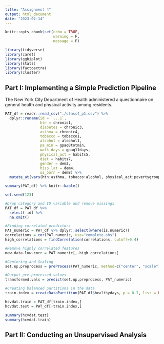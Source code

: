 ```yaml
---
title: "Assignment 4"
output: html_document
date: "2023-02-14"
---
```


```r
knitr::opts_chunk$set(echo = TRUE, 
                      warning = F,
                      message = F)
```


```r
library(tidyverse)
library(caret)
library(ggbiplot)
library(stats)
library(factoextra)
library(cluster)
```

## Part I: Implementing a Simple Prediction Pipeline

The New York City Department of Health administered a questionnaire on general health and physical activity among residents. 

```r
PAT_df = readr::read_csv("./class4_p1.csv") %>% 
  dplyr::rename(id = `...1`,
                htn = chronic1,
                diabetes = chronic3,
                asthma = chronic4,
                tobacco = tobacco1,
                alcohol = alcohol1,
                pa_min = gpaq8totmin,
                walk_days = gpaq11days,
                physical_act = habits5,
                diet = habits7,
                gender = dem3,
                hisp_lat = dem4,
                us_born = dem8) %>% 
  mutate_at(vars(htn:asthma, tobacco:alcohol, physical_act:povertygroup), ~ as.factor(.)) 

summary(PAT_df) %>% knitr::kable()
```

```r
set.seed(123)

#Drop category and ID variable and remove missings
PAT_df = PAT_df %>% 
  select(-id) %>% 
  na.omit()

#Finding correlated predictors
PAT_numeric = PAT_df %>% dplyr::select(where(is.numeric))
correlations = cor(PAT_numeric, use="complete.obs")
high_correlations = findCorrelation(correlations, cutoff=0.4)

#Remove highly correlated features
new.data.low.corr = PAT_numeric[,-high_correlations]

#Centering and Scaling
set.up.preprocess = preProcess(PAT_numeric, method=c("center", "scale"))

#Output pre-processed values
transformed.vals = predict(set.up.preprocess, PAT_numeric)

#Creating balanced partitions in the data
train.index = createDataPartition(PAT_df$healthydays, p = 0.7, list = FALSE)

hcvdat.train = PAT_df[train.index,]
hcvdat.test = PAT_df[-train.index,]

summary(hcvdat.test)
summary(hcvdat.train)

```


## Part II: Conducting an Unsupervised Analysis

